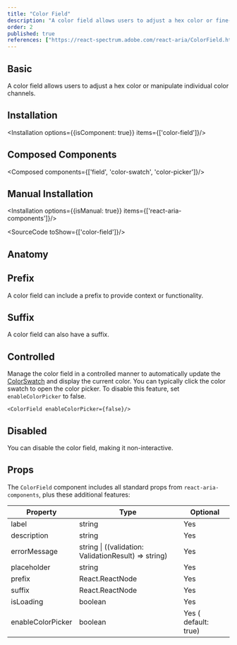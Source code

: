 ```yaml
---
title: "Color Field"
description: "A color field allows users to adjust a hex color or fine-tune individual color channels, offering precise control over color customization."
order: 2
published: true
references: ["https://react-spectrum.adobe.com/react-aria/ColorField.html"]
---
```


## Basic
A color field allows users to adjust a hex color or manipulate individual color channels.
<How toUse="colors/color-field/color-field-demo" />

## Installation
<Installation options={{isComponent: true}} items={['color-field']}/>

## Composed Components
<Composed components={['field', 'color-swatch', 'color-picker']}/>

## Manual Installation
<Installation options={{isManual: true}} items={['react-aria-components']}/>

<SourceCode toShow={['color-field']}/>

## Anatomy
<Anatomy show='color-field-anatomy'/>

## Prefix
A color field can include a prefix to provide context or functionality.
<How toUse="colors/color-field/color-field-with-prefix-demo" />

## Suffix
A color field can also have a suffix.
<How toUse="colors/color-field/color-field-with-suffix-demo" />

## Controlled
Manage the color field in a controlled manner to automatically update the [ColorSwatch](/docs/components/colors/color-swatch) and display the current color.
<How toUse="colors/color-field/color-field-controlled-demo" />
You can typically click the color swatch to open the color picker. To disable this feature, set `enableColorPicker` to false.
```
<ColorField enableColorPicker={false}/>
```

## Disabled
You can disable the color field, making it non-interactive.
<How toUse="colors/color-field/color-field-disabled-demo" />

## Props
The `ColorField` component includes all standard props from `react-aria-components`, plus these additional features:

| Property          | Type                                                 | Optional            |
|-------------------|------------------------------------------------------|---------------------|
| label             | string                                               | Yes                 |
| description       | string                                               | Yes                 |
| errorMessage      | string \| ((validation: ValidationResult) => string) | Yes                 |
| placeholder       | string                                               | Yes                 |
| prefix            | React.ReactNode                                      | Yes                 |
| suffix            | React.ReactNode                                      | Yes                 |
| isLoading         | boolean                                              | Yes                 |
| enableColorPicker | boolean                                              | Yes ( default: true) |

